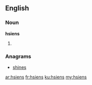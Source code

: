 ==English==

===Noun===
'''hsiens'''

# {{plural of|[[hsien]]}}

===Anagrams===
* [[shines#English|shines]]

[[ar:hsiens]]
[[fr:hsiens]]
[[ku:hsiens]]
[[my:hsiens]]